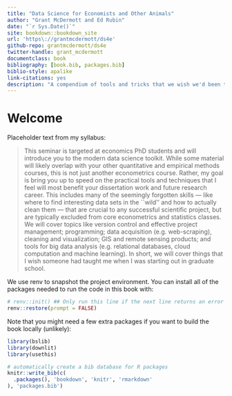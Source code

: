 ```yaml
--- 
title: "Data Science for Economists and Other Animals"
author: "Grant McDermott and Ed Rubin"
date: "`r Sys.Date()`"
site: bookdown::bookdown_site
url: 'https\://grantmcdermott/ds4e'
github-repo: grantmcdermott/ds4e
twitter-handle: grant_mcdermott
documentclass: book
bibliography: [book.bib, packages.bib]
biblio-style: apalike
link-citations: yes
description: "A compendium of tools and tricks that we wish we'd been taught in grad school."
---
```


# Welcome {.unnumbered}

Placeholder text from my syllabus:

> This seminar is targeted at economics PhD students and will introduce you to the modern data science toolkit. While some material will likely overlap with your other quantitative and empirical methods courses, this is not just another econometrics course. Rather, my goal is bring you up to speed on the practical tools and techniques that I feel will most benefit your dissertation work and future research career. This includes many of the seemingly forgotten skills --- like where to find interesting data sets in the ``wild'' and how to actually clean them --- that are crucial to any successful scientific project, but are typically excluded from core econometrics and statistics classes. We will cover topics like version control and effective project management; programming; data acquisition (e.g. web-scraping), cleaning and visualization; GIS and remote sensing products; and tools for big data analysis (e.g. relational databases, cloud computation and machine learning). In short, we will cover things that I wish someone had taught me when I was starting out in graduate school.

We use renv to snapshot the project environment. You can install all of the 
packages needed to run the code in this book with:

```r
# renv::init() ## Only run this line if the next line returns an error
renv::restore(prompt = FALSE)
```

Note that you might need a few extra packages if you want to build the book locally (unlikely):

```r
library(bslib)
library(downlit)
library(usethis)
```


```r
# automatically create a bib database for R packages
knitr::write_bib(c(
  .packages(), 'bookdown', 'knitr', 'rmarkdown'
), 'packages.bib')
```
